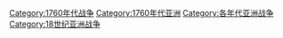 [[Category:1760年代战争|Category:1760年代战争]]
[[Category:1760年代亚洲|Category:1760年代亚洲]]
[[Category:各年代亚洲战争|Category:各年代亚洲战争]]
[[Category:18世纪亚洲战争|Category:18世纪亚洲战争]]